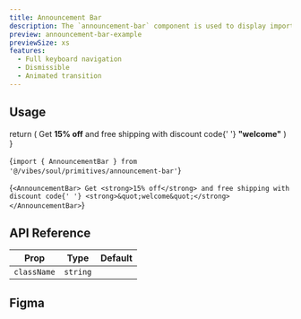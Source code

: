 ```yaml
---
title: Announcement Bar
description: The `announcement-bar` component is used to display important messages or announcements to users in the form of a bar across the top of the screen.
preview: announcement-bar-example
previewSize: xs
features:
  - Full keyboard navigation
  - Dismissible
  - Animated transition
---
```


## Usage

  return (
    <AnnouncementBar>
      Get <strong>15% off</strong> and free shipping with discount code{' '}
      <strong>&quot;welcome&quot;</strong>
    </AnnouncementBar>
  )
}

<CodeBlock lang="bash">{`import { AnnouncementBar } from '@/vibes/soul/primitives/announcement-bar'`}</CodeBlock>

<CodeBlock lang="bash">{`<AnnouncementBar>
  Get <strong>15% off</strong> and free shipping with discount code{' '}
  <strong>&quot;welcome&quot;</strong>
</AnnouncementBar>`}</CodeBlock>

## API Reference

| Prop        | Type     | Default |
| ----------- | -------- | ------- |
| `className` | `string` |         |

## Figma

<Figma url="https://www.figma.com/design/kgCf8OkDCe90wBSKNNqueL/Soul-Vibe?node-id=2297-42901&t=dbm9GtAtS2A3vy2g-4" />
